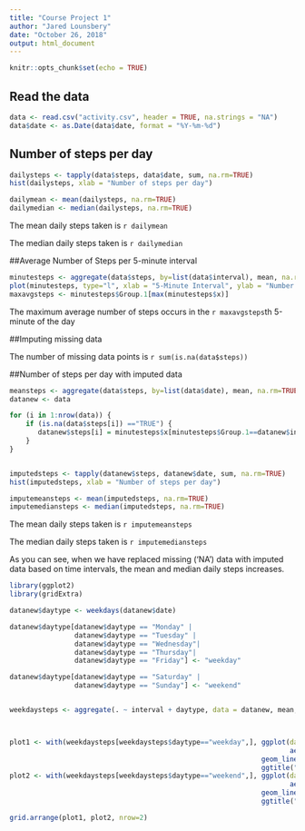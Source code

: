 ---
title: "Course Project 1"
author: "Jared Lounsbery"
date: "October 26, 2018"
output: html_document
---

```{r setup, include=FALSE}
knitr::opts_chunk$set(echo = TRUE)
```

## Read the data


```{r read_data}
data <- read.csv("activity.csv", header = TRUE, na.strings = "NA")
data$date <- as.Date(data$date, format = "%Y-%m-%d")
```

## Number of steps per day


```{r numbsteps}
dailysteps <- tapply(data$steps, data$date, sum, na.rm=TRUE)
hist(dailysteps, xlab = "Number of steps per day")

dailymean <- mean(dailysteps, na.rm=TRUE)
dailymedian <- median(dailysteps, na.rm=TRUE)
```


The mean daily steps taken is `r dailymean`  

The median daily steps taken is `r dailymedian`  

##Average Number of Steps per 5-minute interval
```{r minutesteps}
minutesteps <- aggregate(data$steps, by=list(data$interval), mean, na.rm=TRUE)
plot(minutesteps, type="l", xlab = "5-Minute Interval", ylab = "Number of Steps")
maxavgsteps <- minutesteps$Group.1[max(minutesteps$x)]
```

The maximum average number of steps occurs in the `r maxavgsteps`th 5-minute of the day


##Imputing missing data

The number of missing data points is `r sum(is.na(data$steps))`

##Number of steps per day with imputed data
```{r imputing}
meansteps <- aggregate(data$steps, by=list(data$date), mean, na.rm=TRUE)
datanew <- data

for (i in 1:nrow(data)) {
    if (is.na(data$steps[i]) =="TRUE") {
       datanew$steps[i] = minutesteps$x[minutesteps$Group.1==datanew$interval[i]]
    }
}


imputedsteps <- tapply(datanew$steps, datanew$date, sum, na.rm=TRUE)
hist(imputedsteps, xlab = "Number of steps per day")

imputemeansteps <- mean(imputedsteps, na.rm=TRUE)
imputemediansteps <- median(imputedsteps, na.rm=TRUE)

```


The mean daily steps taken is `r imputemeansteps`  

The median daily steps taken is `r imputemediansteps`

As you can see, when we have replaced missing ('NA') data with imputed data based on time intervals, the mean and median daily steps increases.

```{r weekdays}
library(ggplot2)
library(gridExtra)

datanew$daytype <- weekdays(datanew$date)

datanew$daytype[datanew$daytype == "Monday" | 
                datanew$daytype == "Tuesday" | 
                datanew$daytype == "Wednesday"| 
                datanew$daytype == "Thursday"| 
                datanew$daytype == "Friday"] <- "weekday"

datanew$daytype[datanew$daytype == "Saturday" |
                datanew$daytype == "Sunday"] <- "weekend"


weekdaysteps <- aggregate(. ~ interval + daytype, data = datanew, mean, na.rm=TRUE)



plot1 <- with(weekdaysteps[weekdaysteps$daytype=="weekday",], ggplot(data=weekdaysteps,
                                                                     aes(x = interval, y = steps)) +
                                                              geom_line() +
                                                              ggtitle("weekdays"))
plot2 <- with(weekdaysteps[weekdaysteps$daytype=="weekend",], ggplot(data=weekdaysteps,
                                                                     aes(x = interval, y = steps)) +
                                                              geom_line()+
                                                              ggtitle("weekends"))

grid.arrange(plot1, plot2, nrow=2)
```
